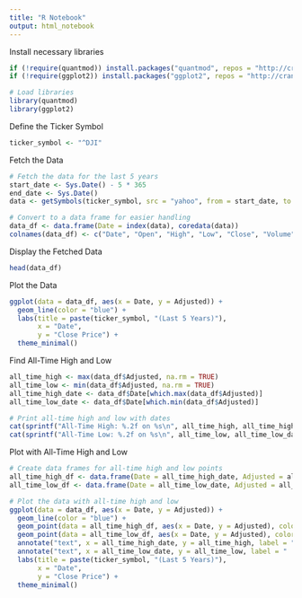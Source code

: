 ```yaml
---
title: "R Notebook"
output: html_notebook
---
```


Install necessary libraries
```r
if (!require(quantmod)) install.packages("quantmod", repos = "http://cran.us.r-project.org")
if (!require(ggplot2)) install.packages("ggplot2", repos = "http://cran.us.r-project.org")

# Load libraries
library(quantmod)
library(ggplot2)
```

Define the Ticker Symbol
```r
ticker_symbol <- "^DJI"
```

Fetch the Data
```r
# Fetch the data for the last 5 years
start_date <- Sys.Date() - 5 * 365
end_date <- Sys.Date()
data <- getSymbols(ticker_symbol, src = "yahoo", from = start_date, to = end_date, auto.assign = FALSE)

# Convert to a data frame for easier handling
data_df <- data.frame(Date = index(data), coredata(data))
colnames(data_df) <- c("Date", "Open", "High", "Low", "Close", "Volume", "Adjusted")
```

Display the Fetched Data
```r
head(data_df)
```

Plot the Data
```r
ggplot(data = data_df, aes(x = Date, y = Adjusted)) +
  geom_line(color = "blue") +
  labs(title = paste(ticker_symbol, "(Last 5 Years)"),
       x = "Date",
       y = "Close Price") +
  theme_minimal()
```

Find All-Time High and Low
```r
all_time_high <- max(data_df$Adjusted, na.rm = TRUE)
all_time_low <- min(data_df$Adjusted, na.rm = TRUE)
all_time_high_date <- data_df$Date[which.max(data_df$Adjusted)]
all_time_low_date <- data_df$Date[which.min(data_df$Adjusted)]

# Print all-time high and low with dates
cat(sprintf("All-Time High: %.2f on %s\n", all_time_high, all_time_high_date))
cat(sprintf("All-Time Low: %.2f on %s\n", all_time_low, all_time_low_date))
```

Plot with All-Time High and Low
```r
# Create data frames for all-time high and low points
all_time_high_df <- data.frame(Date = all_time_high_date, Adjusted = all_time_high)
all_time_low_df <- data.frame(Date = all_time_low_date, Adjusted = all_time_low)

# Plot the data with all-time high and low
ggplot(data = data_df, aes(x = Date, y = Adjusted)) +
  geom_line(color = "blue") +
  geom_point(data = all_time_high_df, aes(x = Date, y = Adjusted), color = "green", size = 3) +
  geom_point(data = all_time_low_df, aes(x = Date, y = Adjusted), color = "red", size = 3) +
  annotate("text", x = all_time_high_date, y = all_time_high, label = "  High", hjust = -0.1, color = "green") +
  annotate("text", x = all_time_low_date, y = all_time_low, label = "  Low", hjust = -0.1, color = "red") +
  labs(title = paste(ticker_symbol, "(Last 5 Years)"),
       x = "Date",
       y = "Close Price") +
  theme_minimal()
```
